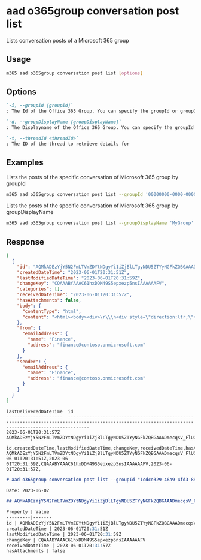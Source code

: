 
# aad o365group conversation post list

Lists conversation posts of a Microsoft 365 group

## Usage

```sh
m365 aad o365group conversation post list [options]
```

## Options

```md definition-list
`-i, --groupId [groupId]`
: The Id of the Office 365 Group. You can specify the groupId or groupDisplayName, but not both.

`-d, --groupDisplayName [groupDisplayName]`
: The Displayname of the Office 365 Group. You can specify the groupId or groupDisplayName, but not both.

`-t, --threadId <threadId>`
: The ID of the thread to retrieve details for
```

<Global />

## Examples

Lists the posts of the specific conversation of Microsoft 365 group by groupId

```sh
m365 aad o365group conversation post list --groupId '00000000-0000-0000-0000-000000000000' --threadId 'AAQkADkwN2Q2NDg1LWQ3ZGYtNDViZi1iNGRiLTVhYjJmN2Q5NDkxZQAQAOnRAfDf71lIvrdK85FAn5E='
```

Lists the posts of the specific conversation of Microsoft 365 group by groupDisplayName

```sh
m365 aad o365group conversation post list --groupDisplayName 'MyGroup' --threadId 'AAQkADkwN2Q2NDg1LWQ3ZGYtNDViZi1iNGRiLTVhYjJmN2Q5NDkxZQAQAOnRAfDf71lIvrdK85FAn5E='
```

## Response

<Tabs>
  <TabItem value="JSON">

  ```json
  [
    {
      "id": "AQMkADEzYjY5N2FmLTVmZDYtNDgyYi1iZjBlLTgyNDU5ZTYyNGFkZQBGAAADmecqsV_FlUO5yIjb39c8WAcAutYcQwzOPUuXqcXs6eZ7CAAAAgEMAAAAutYcQwzOPUuXqcXs6eZ7CAAAAglBAAAA",
      "createdDateTime": "2023-06-01T20:31:51Z",
      "lastModifiedDateTime": "2023-06-01T20:31:59Z",
      "changeKey": "CQAAABYAAAC61hxDDM49S5epxezp5nsIAAAAAAFV",
      "categories": [],
      "receivedDateTime": "2023-06-01T20:31:57Z",
      "hasAttachments": false,
      "body": {
        "contentType": "html",
        "content": "<html><body><div>\r\\\n<div style=\"direction:ltr;\"><table border=\"0\" cellspacing=\"0\" cellpadding=\"0\" id=\"x_bodyTable\" style=\"vertical-align:top;width:100%;height:100%;border-spacing:0;border-collapse:collapse;margin:0;padding:0;border-width:0;box-sizing:border-box;\">\r\\\n<tr style=\"vertical-align:top;margin:0;padding:0;border-width:0;box-sizing:border-box;\">\r\\\n<td id=\"x_bodyCell\" style=\"vertical-align:top;direction:ltr;width:100%;height:100%;margin:0;padding:0;border-width:0;box-sizing:border-box;\"><table border=\"0\" cellspacing=\"0\" cellpadding=\"0\" id=\"x_content\" style=\"font-family:Segoe UI,Tahoma,Microsoft Sans Serif,Verdana,sans-serif;vertical-align:top;border-spacing:0;border-collapse:collapse;margin:0;padding:0;border-width:0;box-sizing:border-box;\">\r\\\n<tr style=\"vertical-align:top;margin:0;padding:0;border-width:0;box-sizing:border-box;\">\r\\\n<td style=\"font-family:Segoe UI,Tahoma,Microsoft Sans Serif,Verdana,sans-serif;vertical-align:top;height:64px;margin:0;padding:0 0 20px 0;border-width:0;box-sizing:border-box;\">\r\\\n<div style=\"color:#0072C6;font-size:18pt;vertical-align:top;margin:0;padding:0;border-width:0;box-sizing:border-box;\">Welcome to the Finance group.</div>\r\\\n<div style=\"font-size:10pt;vertical-align:top;margin:5px 0 0 0;padding:0;border-width:0;box-sizing:border-box;\">Use the group to share ideas, files, and important dates.</div></td></tr>\r\\\n<tr style=\"vertical-align:top;margin:0;padding:0;border-width:0;box-sizing:border-box;\">\r\\\n<td style=\"vertical-align:top;margin:0;padding:0;border-width:0;box-sizing:border-box;\"><table align=\"left\" border=\"0\" cellspacing=\"0\" cellpadding=\"0\" style=\"color:#666666;vertical-align:top;width:213px;border-spacing:0;border-collapse:collapse;margin:0;padding:0;border-width:0;box-sizing:border-box;\">\r\\\n<tr style=\"vertical-align:top;margin:0;padding:0;border-width:0;box-sizing:border-box;\">\r\\\n<td style=\"vertical-align:top;margin:0;padding:0 0 5px 0;border-width:0;box-sizing:border-box;\"><a href=\"mailto:finance@contoso.onmicrosoft.com\" data-auth=\"NotApplicable\" style=\"text-decoration:none;\"><img data-imagetype=\"AttachmentByCid\" originalSrc=\"cid:conversationicon\" explicitlogon=\"finance@contoso.onmicrosoft.com\" src=\"cid:conversationicon\" width=\"64\" height=\"64\" style=\"display:block;text-decoration:none;border-width:0;outline:none;\"></a></td></tr>\r\\\n<tr style=\"vertical-align:top;margin:0;padding:0;border-width:0;box-sizing:border-box;\">\r\\\n<td style=\"font-family:Segoe UI,Tahoma,Microsoft Sans Serif,Verdana,sans-serif;vertical-align:top;margin:0;padding:5px 15px 5px 0;border-width:0;box-sizing:border-box;\"><a href=\"mailto:finance@contoso.onmicrosoft.com\" data-auth=\"NotApplicable\" style=\"text-decoration:none;\">\r\\\n<div style=\"color:#0072C6;font-size:14pt;vertical-align:top;text-decoration:none;margin:0;padding:0;border-width:0;box-sizing:border-box;\">Start a conversation</div></a></td></tr>\r\\\n<tr style=\"vertical-align:top;margin:0;padding:0;border-width:0;box-sizing:border-box;\">\r\\\n<td style=\"font-family:Segoe UI,Tahoma,Microsoft Sans Serif,Verdana,sans-serif;vertical-align:top;margin:0;padding:0 15px 20px 0;border-width:0;box-sizing:border-box;\">\r\\\n<div style=\"color:#666666;font-size:10pt;font-family:Segoe UI,Tahoma,Microsoft Sans Serif,Verdana,sans-serif;vertical-align:top;margin:0;padding:0;border-width:0;box-sizing:border-box;\">Read group conversations or start your own.</div></td></tr></table><table align=\"left\" border=\"0\" cellspacing=\"0\" cellpadding=\"0\" style=\"color:#666666;vertical-align:top;width:213px;border-spacing:0;border-collapse:collapse;margin:0;padding:0;border-width:0;box-sizing:border-box;\">\r\\\n<tr style=\"vertical-align:top;margin:0;padding:0;border-width:0;box-sizing:border-box;\">\r\\\n<td style=\"vertical-align:top;margin:0;padding:0 0 5px 0;border-width:0;box-sizing:border-box;\"><a href=\"https://outlook.office365.com/owa/finance@contoso.onmicrosoft.com/groupsubscription.ashx?realm=contoso.onmicrosoft.com&amp;source=WarmingEmail&amp;action=site\" data-auth=\"NotApplicable\" style=\"text-decoration:none;\"><img data-imagetype=\"AttachmentByCid\" originalSrc=\"cid:documenticon\" explicitlogon=\"finance@contoso.onmicrosoft.com\" src=\"cid:documenticon\" width=\"64\" height=\"64\" style=\"display:block;text-decoration:none;border-width:0;outline:none;\"></a></td></tr>\r\\\n<tr style=\"vertical-align:top;margin:0;padding:0;border-width:0;box-sizing:border-box;\">\r\\\n<td style=\"font-family:Segoe UI,Tahoma,Microsoft Sans Serif,Verdana,sans-serif;vertical-align:top;margin:0;padding:5px 15px 5px 0;border-width:0;box-sizing:border-box;\"><a href=\"https://outlook.office365.com/owa/finance@contoso.onmicrosoft.com/groupsubscription.ashx?realm=contoso.onmicrosoft.com&amp;source=WarmingEmail&amp;action=site\" data-auth=\"NotApplicable\" style=\"text-decoration:none;\">\r\\\n<div style=\"color:#0072C6;font-size:14pt;vertical-align:top;text-decoration:none;margin:0;padding:0;border-width:0;box-sizing:border-box;\">Add to the team site</div></a></td></tr>\r\\\n<tr style=\"vertical-align:top;margin:0;padding:0;border-width:0;box-sizing:border-box;\">\r\\\n<td style=\"font-family:Segoe UI,Tahoma,Microsoft Sans Serif,Verdana,sans-serif;vertical-align:top;margin:0;padding:0 15px 20px 0;border-width:0;box-sizing:border-box;\">\r\\\n<div style=\"color:#666666;font-size:10pt;font-family:Segoe UI,Tahoma,Microsoft Sans Serif,Verdana,sans-serif;vertical-align:top;margin:0;padding:0;border-width:0;box-sizing:border-box;\">Start sharing and collaborating on content in SharePoint.</div></td></tr></table></td></tr>\r\\\n<tr style=\"vertical-align:top;margin:0;padding:0;border-width:0;box-sizing:border-box;\">\r\\\n<td style=\"vertical-align:top;margin:0;padding:0;border-width:0;box-sizing:border-box;\"><table align=\"left\" border=\"0\" cellspacing=\"0\" cellpadding=\"0\" style=\"color:#666666;vertical-align:top;width:213px;border-spacing:0;border-collapse:collapse;margin:0;padding:0;border-width:0;box-sizing:border-box;\">\r\\\n<tr style=\"vertical-align:top;margin:0;padding:0;border-width:0;box-sizing:border-box;\">\r\\\n<td style=\"vertical-align:top;margin:0;padding:0 0 5px 0;border-width:0;box-sizing:border-box;\"><a href=\"https://outlook.office365.com/owa/finance@contoso.onmicrosoft.com/groupsubscription.ashx?realm=contoso.onmicrosoft.com&amp;source=WarmingEmail&amp;action=files\" data-auth=\"NotApplicable\" style=\"text-decoration:none;\"><img data-imagetype=\"AttachmentByCid\" originalSrc=\"cid:filesicon\" explicitlogon=\"finance@contoso.onmicrosoft.com\" src=\"cid:filesicon\" width=\"64\" height=\"64\" style=\"display:block;text-decoration:none;border-width:0;outline:none;\"></a></td></tr>\r\\\n<tr style=\"vertical-align:top;margin:0;padding:0;border-width:0;box-sizing:border-box;\">\r\\\n<td style=\"font-family:Segoe UI,Tahoma,Microsoft Sans Serif,Verdana,sans-serif;vertical-align:top;margin:0;padding:5px 15px 5px 0;border-width:0;box-sizing:border-box;\"><a href=\"https://outlook.office365.com/owa/finance@contoso.onmicrosoft.com/groupsubscription.ashx?realm=contoso.onmicrosoft.com&amp;source=WarmingEmail&amp;action=files\" data-auth=\"NotApplicable\" style=\"text-decoration:none;\">\r\\\n<div style=\"color:#0072C6;font-size:14pt;vertical-align:top;text-decoration:none;margin:0;padding:0;border-width:0;box-sizing:border-box;\">Share files</div></a></td></tr>\r\\\n<tr style=\"vertical-align:top;margin:0;padding:0;border-width:0;box-sizing:border-box;\">\r\\\n<td style=\"font-family:Segoe UI,Tahoma,Microsoft Sans Serif,Verdana,sans-serif;vertical-align:top;margin:0;padding:0 15px 20px 0;border-width:0;box-sizing:border-box;\">\r\\\n<div style=\"color:#666666;font-size:10pt;font-family:Segoe UI,Tahoma,Microsoft Sans Serif,Verdana,sans-serif;vertical-align:top;margin:0;padding:0;border-width:0;box-sizing:border-box;\">View, edit, and share all group files, including email attachments.</div></td></tr></table><table align=\"left\" border=\"0\" cellspacing=\"0\" cellpadding=\"0\" style=\"color:#666666;vertical-align:top;width:213px;border-spacing:0;border-collapse:collapse;margin:0;padding:0;border-width:0;box-sizing:border-box;\">\r\\\n<tr style=\"vertical-align:top;margin:0;padding:0;border-width:0;box-sizing:border-box;\">\r\\\n<td style=\"vertical-align:top;margin:0;padding:0 0 5px 0;border-width:0;box-sizing:border-box;\"><a href=\"https://outlook.office365.com/connectors/?MailboxAddress=finance%40contoso.onmicrosoft.com&amp;src=wumail\" data-auth=\"NotApplicable\" style=\"text-decoration:none;\"><img data-imagetype=\"AttachmentByCid\" originalSrc=\"cid:connectoricon\" explicitlogon=\"finance@contoso.onmicrosoft.com\" src=\"cid:connectoricon\" width=\"64\" height=\"64\" style=\"display:block;text-decoration:none;border-width:0;outline:none;\"></a></td></tr>\r\\\n<tr style=\"vertical-align:top;margin:0;padding:0;border-width:0;box-sizing:border-box;\">\r\\\n<td style=\"font-family:Segoe UI,Tahoma,Microsoft Sans Serif,Verdana,sans-serif;vertical-align:top;margin:0;padding:5px 15px 5px 0;border-width:0;box-sizing:border-box;\"><a href=\"https://outlook.office365.com/connectors/?MailboxAddress=finance%40contoso.onmicrosoft.com&amp;src=wumail\" data-auth=\"NotApplicable\" style=\"text-decoration:none;\">\r\\\n<div style=\"color:#0072C6;font-size:14pt;vertical-align:top;text-decoration:none;margin:0;padding:0;border-width:0;box-sizing:border-box;\">Connect your apps</div></a></td></tr>\r\\\n<tr style=\"vertical-align:top;margin:0;padding:0;border-width:0;box-sizing:border-box;\">\r\\\n<td style=\"font-family:Segoe UI,Tahoma,Microsoft Sans Serif,Verdana,sans-serif;vertical-align:top;margin:0;padding:0 15px 20px 0;border-width:0;box-sizing:border-box;\">\r\\\n<div style=\"color:#666666;font-size:10pt;font-family:Segoe UI,Tahoma,Microsoft Sans Serif,Verdana,sans-serif;vertical-align:top;margin:0;padding:0;border-width:0;box-sizing:border-box;\">Connect apps like Twitter and Trello to stay current with information and updates your team cares about.</div></td></tr></table></td></tr></table></td></tr></table></div></div>\r\\\n</body></html>"
      },
      "from": {
        "emailAddress": {
          "name": "Finance",
          "address": "finance@contoso.onmicrosoft.com"
        }
      },
      "sender": {
        "emailAddress": {
          "name": "Finance",
          "address": "finance@contoso.onmicrosoft.com"
        }
      }
    }
  ]
  ```

  </TabItem>
  <TabItem value="Text">

  ```text
  lastDeliveredDateTime  id
  ---------------------  ----------------------------------------------------------------------------------------------------------------------------------------------------
  2023-06-01T20:31:57Z   AQMkADEzYjY5N2FmLTVmZDYtNDgyYi1iZjBlLTgyNDU5ZTYyNGFkZQBGAAADmecqsV_FlUO5yIjb39c8WAcAutYcQwzOPUuXqcXs6eZ7CAAAAgEMAAAAutYcQwzOPUuXqcXs6eZ7CAAAAglBAAAA
  ```

  </TabItem>
  <TabItem value="CSV">

  ```csv
  id,createdDateTime,lastModifiedDateTime,changeKey,receivedDateTime,hasAttachments
  AQMkADEzYjY5N2FmLTVmZDYtNDgyYi1iZjBlLTgyNDU5ZTYyNGFkZQBGAAADmecqsV_FlUO5yIjb39c8WAcAutYcQwzOPUuXqcXs6eZ7CAAAAgEMAAAAutYcQwzOPUuXqcXs6eZ7CAAAAglBAAAA,2023-06-01T20:31:51Z,2023-06-01T20:31:59Z,CQAAABYAAAC61hxDDM49S5epxezp5nsIAAAAAAFV,2023-06-01T20:31:57Z,
  ```

  </TabItem>
  <TabItem value="Markdown">

  ```md
  # aad o365group conversation post list --groupId "1cdce329-46a9-4fd3-8826-fe6587d25a8c" --threadId "AAQkADEzYjY5N2FmLTVmZDYtNDgyYi1iZjBlLTgyNDU5ZTYyNGFkZQAQAGhnITi5DTNEgxisPwMQu74="

  Date: 2023-06-02

  ## AQMkADEzYjY5N2FmLTVmZDYtNDgyYi1iZjBlLTgyNDU5ZTYyNGFkZQBGAAADmecqsV_FlUO5yIjb39c8WAcAutYcQwzOPUuXqcXs6eZ7CAAAAgEMAAAAutYcQwzOPUuXqcXs6eZ7CAAAAglBAAAA

  Property | Value
  ---------|-------
  id | AQMkADEzYjY5N2FmLTVmZDYtNDgyYi1iZjBlLTgyNDU5ZTYyNGFkZQBGAAADmecqsV\_FlUO5yIjb39c8WAcAutYcQwzOPUuXqcXs6eZ7CAAAAgEMAAAAutYcQwzOPUuXqcXs6eZ7CAAAAglBAAAA
  createdDateTime | 2023-06-01T20:31:51Z
  lastModifiedDateTime | 2023-06-01T20:31:59Z
  changeKey | CQAAABYAAAC61hxDDM49S5epxezp5nsIAAAAAAFV
  receivedDateTime | 2023-06-01T20:31:57Z
  hasAttachments | false
  ```

  </TabItem>
</Tabs>